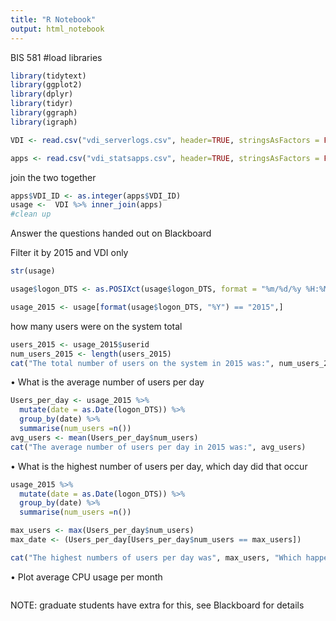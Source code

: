 ---
title: "R Notebook"
output: html_notebook
---
BIS 581
#load libraries
```{r libs, echo=FALSE, message=FALSE, warning=FALSE}
library(tidytext)
library(ggplot2)
library(dplyr)
library(tidyr)
library(ggraph)
library(igraph)
```

```{r}
VDI <- read.csv("vdi_serverlogs.csv", header=TRUE, stringsAsFactors = FALSE)

apps <- read.csv("vdi_statsapps.csv", header=TRUE, stringsAsFactors = FALSE)
```

join the two together
```{r}
apps$VDI_ID <- as.integer(apps$VDI_ID)
usage <-  VDI %>% inner_join(apps)
#clean up

```
Answer the questions handed out on Blackboard

Filter it by 2015 and VDI only

```{r}
str(usage)
```

```{r}
usage$logon_DTS <- as.POSIXct(usage$logon_DTS, format = "%m/%d/%y %H:%M")
```

```{r}
usage_2015 <- usage[format(usage$logon_DTS, "%Y") == "2015",]
```


how many users were on the system total
```{r}
users_2015 <- usage_2015$userid
num_users_2015 <- length(users_2015)
cat("The total number of users on the system in 2015 was:", num_users_2015)
```

• What is the average number of users per day
```{r}
Users_per_day <- usage_2015 %>%
  mutate(date = as.Date(logon_DTS)) %>%
  group_by(date) %>%
  summarise(num_users =n())
avg_users <- mean(Users_per_day$num_users)
cat("The average number of users per day in 2015 was:", avg_users)

```

• What is the highest number of users per day, which day did that occur
```{r}
usage_2015 %>%
  mutate(date = as.Date(logon_DTS)) %>%
  group_by(date) %>%
  summarise(num_users =n())

max_users <- max(Users_per_day$num_users)
max_date <- (Users_per_day[Users_per_day$num_users == max_users])

cat("The highest numbers of users per day was", max_users, "Which happened on", max_date)
```

• Plot average CPU usage per month
```{r}

```



NOTE: graduate students have extra for this, see Blackboard for details